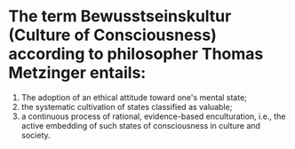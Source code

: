 # The term Bewusstseinskultur (Culture of Consciousness) according to philosopher Thomas Metzinger entails:

1. The adoption of an ethical attitude toward one's mental state;
2. the systematic cultivation of states classified as valuable;
3. a continuous process of rational, evidence-based enculturation, i.e., the active embedding of such states of consciousness in culture and society. 

